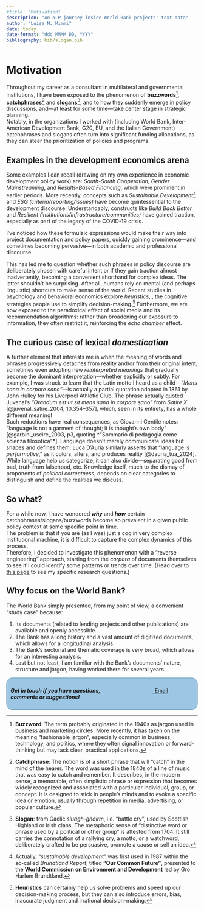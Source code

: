 ```yaml
---
#title: "Motivation"
description: "An NLP journey inside World Bank projects' text data"
author: "Luisa M. Mimmi"
date: today
date-format: "ddd MMMM DD, YYYY"
bibliography: bib/slogan.bib
---
```



# Motivation

Throughout my career as a consultant in multilateral and governmental institutions, I have been exposed to the phenomenon of **buzzwords**[^1], **catchphrases**[^2] and **slogans**[^3], and to how they suddenly emerge in policy discussions, and—at least for some time—take center stage in strategic planning.\
Notably, in the organizations I worked with (including World Bank, Inter-American Development Bank, G20, EU, and the Italian Government) catchphrases and slogans often turn into significant funding allocations, as they can steer the prioritization of policies and programs. 

[^1]: **Buzzword**: The term probably originated in the 1940s as jargon used in business and marketing circles. More recently, it has taken on the meaning "fashionable jargon", especially common in business, technology, and politics, where they often signal innovation or forward-thinking but may lack clear, practical applications.
[^2]: **Catchphrase**: The notion is of a short phrase that will "catch" in the mind of the hearer. The word was used in the 1840s of a line of music that was easy to catch and remember. It describes, in the modern sense, a memorable, often simplistic phrase or expression that becomes widely recognized and associated with a particular individual, group, or concept. It is designed to stick in people's minds and to evoke a specific idea or emotion, usually through repetition in media, advertising, or popular culture.
[^3]: **Slogan**: from Gaelic *sluagh-ghairm*, i.e. "battle cry", used by Scottish Highland or Irish clans. The metaphoric sense of "distinctive word or phrase used by a political or other group" is attested from 1704. It still carries the connotation of a rallying cry, a motto, or a watchword, deliberately crafted to be persuasive, promote a cause or sell an idea.  
 
## Examples in the development economics arena

Some examples I can recall (drawing on my own experience in economic development policy work) are: *South-South Cooperation*, *Gender Mainstreaming*, and *Results-Based Financing*, which were prominent in earlier periods. More recently, concepts such as *Sustainable Development*[^4] and *ESG (criteria/reporting/issues)* have become quintessential to the development discourse. Understandably, constructs like *Build Back Better* and *Resilient (institutions/infrastructure/communities)* have gained traction, especially as part of the legacy of the COVID-19 crisis.

I've noticed how these formulaic expressions would make their way into project documentation and policy papers, quickly gaining prominence—and sometimes becoming pervasive—in both academic and professional discourse.

This has led me to question whether such phrases in policy discourse are deliberately chosen with careful intent or if they gain traction almost inadvertently, becoming a convenient shorthand for complex ideas. The latter shouldn't be surprising. After all, humans rely on mental (and perhaps linguistic) shortcuts to make sense of the world. Recent studies in psychology and behavioral economics explore *heuristics*, , the cognitive strategies people use to simplify decision-making.[^5] Furthermore, we are now exposed to the paradoxical effect of social media and its recommendation algorithms: rather than broadening our exposure to information, they often restrict it, reinforcing the *echo chamber* effect.

[^4]: Actually, *"sustainable development"* was first used in 1987 within the so-called *Brundtland Report*, titled **“Our Common Future”**, presented to the **World Commission on Environment and Development** led by Gro Harlem Brundtland.
 
[^5]: **Heuristics** can certainly help us solve problems and speed up our decision-making process, but they can also introduce errors, bias, inaccurate judgment and irrational decision-making. 

<!-- **OFFICIAL DEVELOPMENT AID** -->

<!-- -   Boost shared prosperity -->
<!-- -   MFD (Maximizing Finance for Development) -->
<!-- -   PforR (Program for Results) -->
<!-- -   RBF (Results-Based Financing)  -->
<!-- -   RBA (Results-Based Aid) -->
<!-- -   Evidence-based policy <!-- + Cash on Delivery Aid 
<!--  + Private sector engagement --> <!-- 
<!--  + Public-Private Partnerships (PPPs) --> 
<!--  + Blended finance -->

<!-- **INCLUSION** -->

<!-- -   South-South Cooperation -->
<!-- -   Gender Mainstreaming -->
<!-- -   Leave No One Behind -->
<!-- + Inclusive Growth --> 
<!-- + Focus on the "bottom billion" --> 
<!-- + End extreme poverty --> 
<!-- -   The Bottom Billion -->

<!-- **SUSTAINABILITY, ENVIRONMENT** -->

<!-- -   Sustainable Development -->
<!-- -   SDGs (Sustainable Development Goals) -->
<!-- -   ESG (Environmental, social, and governance) *criteria* -->
<!-- -   Mainstreaming climate action -->
<!-- -   3 zeros *(0 poverty, 0 net carbon emissions, 0 net loss of natural capital)* -->
<!-- -   GRID (Green, Resilient, and Inclusive Development) -->
<!-- -   Build Back Better <!-- + Green growth / Green economy --> 
<!-- + Blue Economy --> <!-- + Green, Digital, and Fair  --> 
<!-- + Green and grey infrastructure --> 
<!-- + Circular Economy --> 

## The curious case of lexical *domestication*

A further element that interests me is when the meaning of words and phrases progressively detaches from reality and/or from their original intent, sometimes even adopting new *reinterpreted meanings* that gradually become the dominant interpretation—whether explicitly or subtly. For example, I was struck to learn that the Latin motto I heard as a child—*"Mens sana in corpore sano"*—is actually a partial quotation adopted in 1861 by John Hulley for his Liverpool Athletic Club. The phrase actually quoted Juvenal's *"Orandum est ut sit mens sana in corpore sano"* from *Satire X* [@juvenal_satire_2004, 10.354–357], which, seen in its entirety, has a whole different meaning!\
<!-- https://www.loebclassics.com/view/juvenal-satires/2004/pb_LCL091.397.xml -->
Such reductions have real consequences, as Giovanni Gentile notes: "language is not a garment of thought; it is thought’s own body" [@garbini_uscire_2003, p3, quoting *"Sommario di pedagogia come scienza filosofica"*]. Language doesn’t merely communicate ideas but shapes and defines them. <!-- La lingua non è veste del pensiero: è il suo corpo stesso. Possiamo avere pensieri oscuri e quindi una forma oscura; ma quello che è chiaro dentro è chiaro fuori, per la semplice ragione che il fuori è uguale al dentro.  (https://www.treccani.it/enciclopedia/sommario-di-pedagogia-come-scienza-filosofica_%28Croce-e-Gentile%29/) --> Luca D'Auria similarly asserts that "language is *performative*," as it colors, alters, and produces reality [@dauria_tua_2024]. While language help us categorize, it can also divide—separating good from bad, truth from falsehood, etc. Knowledge itself, much to the dismay of proponents of *political correctness*, depends on clear categories to distinguish and define the realities we discuss.

<!-- ## Issues of modern English -->

<!-- Below is the list of *red flags* detected in Orwell's "Politics and the English Language"[@orwell_politics_1946]: -->

<!-- -   **Dying metaphors**, or worn−out metaphors which have lost all evocative power and are merely used because they save people the trouble of inventing phrases for themselves. <!-- GGentile la prima e piu evidente originalita del genio e' la potenza plasmatrice che egli possiede di quel che si dice il materiale linguistico -->

<!-- -   **Operators, or verbal false limbs**, which save the trouble of picking out appropriate verbs and nouns, and at the same time pad each sentence with extra syllables which give it an appearance of symmetry. Characteristic phrases are: render inoperative, militate against, prove unacceptable, make contact with, be subjected to, give rise to, give grounds for, having the effect of, play a leading part (role) in, make itself felt, take effect, exhibit a tendency to, serve the purpose of, etc. -->

<!-- -   **Pretentious diction** (used to dress up simple statements and give an air of scientific impartiality to biased judgments), foreign words and expressions, jargon  -->

<!-- -   **Meaningless words**, as in certain kinds of writing, particularly in art criticism and literary criticism, where they not only do not point to any discoverable object, but are hardly even expected to do so by the reader (like romantic, plastic, values, human, dead, sentimental, natural, vitality), it is normal to come across long passages which are almost completely lacking in meaning. Many political words are similarly abused: The words democracy, socialism, freedom, patriotic, realistic, justice, have each of them several different meanings which cannot be reconciled with one another. ***Words of this kind are often used in a consciously dishonest way. That is, the person who uses them has his own private definition, but allows his hearer to think he means something quite different.*** -->

<!-- > Ma si possono riscontrare anche -->

<!-- > -->

<!-- > -   **statalismo** -->

<!-- > -   **burocraticismo** -->

<!-- > lo stesso linguaggio burocratico, che permea la scuola statale (impropriamente detta 'pubblica') italiana odierna, come diretta conseguenza dell'ideologia statalista presenta una forma che è «astratta, solenne, tecnicizzata, in funzione del prestigio e del potere che detiene il diffusore del messaggio. Da questa prassi consegue una sclerosi del pensiero che si sorregge sui trampoli di locuzioni fruste e cristallizzate. Ufficialità, reticenza e straniamento sono i caratteri che il messaggio assume nell'esercizio del potere. [@garbini_uscire_2003, p5] -->

## So what?

For a while now, I have wondered ***why*** and ***how*** certain catchphrases/slogans/buzzwords become so prevalent in a given public policy context at some specific point in time.\
The problem is that if you are (as I was) just a cog in very complex institutional machine, it is difficult to capture the complex dynamics of this process.\
Therefore, I decided to investigate this phenomenon with a "reverse engineering" approach, starting from the *corpora* of documents themselves to see if I could identify some patterns or trends over time. (Head over to [this page](https://lulliter.github.io/slogan/research/hypotheses.html#sec-RQ) to see my specific research questions.) 

## Why focus on the World Bank?

The World Bank simply presented, from my point of view, a convenient "study case" because:

1. Its documents (related to lending projects and other publications) are available and openly accessible.
2. The Bank has a long history and a vast amount of digitized documents, which allows for a longitudinal analysis.
3. The Bank's sectorial and thematic coverage is very broad, which allows for an interesting analysis.
4. Last but not least, I am familiar with the Bank's documents' nature, structure and jargon, having worked there for several years.


::: {.custom-border style="border: 1px solid #5b8bac; padding: 10px; border-radius: 15px; background-color: #9cc6e3;"}
:::: {.columns}

::: {.column width="70%"}
***Get in touch if you have questions, comments or suggestions!***
:::

::: {.column width="5%"}
::: 
::: {.column width="25%"}

<!-- bootstrap buttons  -->
<p> <a id="mail-link" href="mailto:lmm76@georgetown.edu"  class="btn btn-secondary"> <i class="fa fa-envelope"></i> &nbsp;&nbsp;Email</a></p>
:::
    
::::
:::

